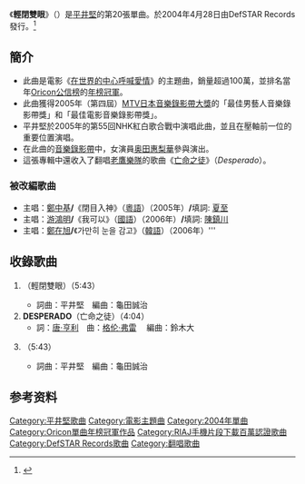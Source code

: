 {{Multiple issues|
{{Notability Unreferenced|time=2022-05-09T06:03:43+00:00}}
{{Refimprove|time=2022-05-09T06:03:43+00:00}}
}}
{{Infobox Single 
| Name           = 輕閉雙眼<br />{{lang|ja|瞳をとじて}}
| Artist         = [[平井堅|平井堅]]
| Cover          = HIRAIKEN_SINGLE.jpeg
| Cover size     = 
| Album          = [[SENTIMENTALovers|SENTIMENTALovers]]
| A-side         = 
| B-side         = DESPERADO
| Released       = 2004年4月28日
| Format         = [[单曲|单曲]]
| Recorded       = 
| Genre          = [[J-POP|J-POP]]
| Length         = 15分28秒
| Label          = DefSTAR Records
| Writer         = 平井堅
| Producer       = 平井堅
| Certification  = 
| Chart position = *週榜第2位（[[Oricon|Oricon]]）
*年榜第1位（Oricon）
*第2位（DCTV）
| Last single    =  [[style_(平井堅单曲)|style]]<br />（2003年）
| This single    =  '''輕閉雙眼'''<br />（2004年）
| Next single    =  [[你是朋友_(平井堅单曲)|你是朋友]]<br />（2004年）
| Misc           = 
}}

《'''輕閉雙眼'''》（{{lang|ja|'''瞳をとじて'''}}）是[[平井堅|平井堅]]的第20張單曲。於2004年4月28日由DefSTAR Records發行。<ref>{{cite web |title=平井堅、映画『世界の中心で、愛をさけぶ』のために主題歌を書き下ろす |url=https://www.barks.jp/news/?id=52340103 |website=BARKS |accessdate=2022-04-27 |language=ja}}</ref>

==簡介==
*此曲是電影《[[在世界的中心呼喊愛情|在世界的中心呼喊愛情]]》的主題曲，銷量超過100萬，並排名當年[[Oricon公信榜|Oricon公信榜]]的[[Oricon單曲年榜冠軍作品列表|年榜冠軍]]。
*此曲獲得2005年（第四屆）[[MTV日本音樂錄影帶大獎|MTV日本音樂錄影帶大獎]]的「最佳男藝人音樂錄影帶獎」和「最佳電影音樂錄影帶獎」。
*平井堅於2005年的第55回NHK紅白歌合戰中演唱此曲，並且在壓軸前一位的重要位置演唱。
*在此曲的[[音樂錄影帶|音樂錄影帶]]中，女演員[[奥田惠梨華|奥田惠梨華]]參與演出。
*這張專輯中還收入了翻唱[[老鷹樂隊|老鷹樂隊]]的歌曲《[[亡命之徒_(歌曲)|亡命之徒]]》（''Desperado''）。

===被改編歌曲===
*主唱：[[鄭中基|鄭中基]]{{0}}'''/'''《閉目入神》（[[粵語|粵語]]）（2005年）'''/'''{{0}}填詞: [[夏至|夏至]]
*主唱：[[游鴻明|游鴻明]]{{0}}'''/'''《我可以》（[[國語|國語]]）（2006年）'''/'''{{0}}填詞: [[陳鎮川|陳鎮川]]
*主唱：[[鄭在旭|鄭在旭]]{{0}}'''/'''《가만히 눈을 감고》（[[韓語|韓語]]）（2006年）'''

== 收錄歌曲 ==
#{{lang|ja|'''瞳をとじて'''}}（輕閉雙眼）（5:43）
#*詞曲：平井堅　編曲：龜田誠治
#'''DESPERADO'''（亡命之徒）（4:04）
#*詞：[[唐·亨利|唐·亨利]]　曲：[[格伦·弗雷|格伦·弗雷]]　 編曲：鈴木大
#{{lang|ja|'''瞳をとじて（less vocal）'''}}（5:43）
#*詞曲：平井堅　編曲：龜田誠治

==参考资料==
{{refs}}

{{平井堅}}
{{Oricon單曲年榜冠軍|2004年}}

{{DEFAULTSORT:Hitomi o tojite}}
[[Category:平井堅歌曲|Category:平井堅歌曲]]
[[Category:電影主題曲|Category:電影主題曲]]
[[Category:2004年單曲|Category:2004年單曲]]
[[Category:Oricon單曲年榜冠軍作品|Category:Oricon單曲年榜冠軍作品]]
[[Category:RIAJ手機片段下載百萬認證歌曲|Category:RIAJ手機片段下載百萬認證歌曲]]
[[Category:DefSTAR_Records歌曲|Category:DefSTAR Records歌曲]]
[[Category:翻唱歌曲|Category:翻唱歌曲]]